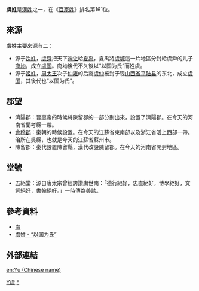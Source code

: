 {{Refimprove|time=2021-04-17T19:12:21+00:00}}
{{姓氏
|姓氏=虞
|繁體=虞
|簡體=虞
|拼音=Yú
|中国大陆=Yu
|南京官話=ü<sup>2</sup>
|台湾=Yu
|香港=Yu
|澳门=U
|新加坡=
|马来西亚=
|越南=Ngu
|韩国=Oo
|反切=
|同音字=
|堂号=
|郡望=[[陈留郡|陈留郡]]
}}

'''虞姓'''是[[漢姓|漢姓]]之一，在《[[百家姓|百家姓]]》排名第161位。

==來源==
虞姓主要來源有二：
*源于[[妫姓|妫姓]]，[[虞舜|虞舜]]把天下[[禅让|禅让]]給[[夏禹|夏禹]]，夏禹將[[虞城|虞城]]這一片地區分封給虞舜的儿子[[商均|商均]]，成立[[虞国_(夏)|虞国]]。商均後代不久後以“以国为氏”而姓虞。
*源于[[姬姓|姬姓]]，[[周太王|周太王]]次子[[仲雍|仲雍]]的后裔[[虞仲|虞仲]]被封于现[[山西省|山西省]][[平陆县|平陆县]]的东北，成立[[虞国|虞国]]，其後代也“以国为氏”。

==郡望==
*濟陽郡：晉惠帝的時候將陳留郡的一部分劃出來，設置了濟陽郡。在今天的河南省蘭考縣一帶。
*[[會稽虞氏|會稽郡]]：秦朝的時候設置。在今天的江蘇省東南部以及浙江省活上西部一帶。治所在吳縣，也就是今天的江蘇省蘇州市。
*陳留郡：秦代設置陳留縣，漢代改設陳留郡。在今天的河南省開封地區。

==堂號==
*五絕堂：源自唐太宗曾經誇讚虞世南：「德行絕好，忠直絕好，博學絕好，文詞絕好，書翰絕好。」一時傳為美談。

==參考資料==
*[https://web.archive.org/web/20071029102022/http://genealogy.hyweb.com.tw/surname_search_result_all.jsp?xml_id=0000026498 虞] 
*[http://www.zaobao.com.sg/zaobao/chinese/surname/pages/yu020600.html 虞姓 - “以国为氏”] {{Wayback|url=http://www.zaobao.com.sg/zaobao/chinese/surname/pages/yu020600.html |date=20070928100141 }}

==外部連結==
{{Wikisource further reading}}

[[Category:漢姓|Y虞]]
[[Category:虞姓|*]]

[[en:Yu_(Chinese_name)|en:Yu (Chinese name)]]